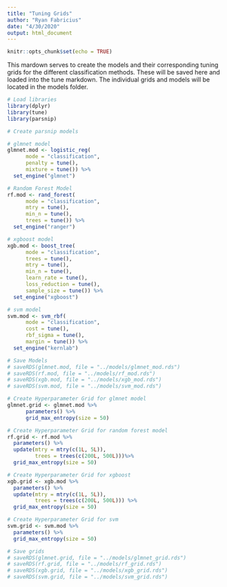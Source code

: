 ```yaml
---
title: "Tuning Grids"
author: "Ryan Fabricius"
date: "4/30/2020"
output: html_document
---
```


```r
knitr::opts_chunk$set(echo = TRUE)
```

This mardown serves to create the models and their corresponding tuning grids for the different classification methods. These will be saved here and loaded into the tune markdown. The individual grids and models will be located in the models folder.

```r
# Load libraries
library(dplyr)
library(tune)
library(parsnip)
```

```r
# Create parsnip models

# glmnet model
glmnet.mod <- logistic_reg(
      mode = "classification",
      penalty = tune(),
      mixture = tune()) %>% 
  set_engine("glmnet")

# Random Forest Model
rf.mod <- rand_forest(
      mode = "classification",
      mtry = tune(),
      min_n = tune(),
      trees = tune()) %>% 
  set_engine("ranger")

# xgboost model
xgb.mod <- boost_tree(
      mode = "classification",
      trees = tune(),
      mtry = tune(),
      min_n = tune(),
      learn_rate = tune(),
      loss_reduction = tune(),
      sample_size = tune()) %>% 
  set_engine("xgboost")

# svm model
svm.mod <- svm_rbf(
      mode = "classification",
      cost = tune(),
      rbf_sigma = tune(),
      margin = tune()) %>%
  set_engine("kernlab")
```

```r
# Save Models
# saveRDS(glmnet.mod, file = "../models/glmnet_mod.rds")
# saveRDS(rf.mod, file = "../models/rf_mod.rds")
# saveRDS(xgb.mod, file = "../models/xgb_mod.rds")
# saveRDS(svm.mod, file = "../models/svm_mod.rds")
```

```r
# Create Hyperparameter Grid for glmnet model
glmnet.grid <- glmnet.mod %>% 
      parameters() %>% 
      grid_max_entropy(size = 50)

# Create Hyperparameter Grid for random forest model
rf.grid <- rf.mod %>% 
  parameters() %>% 
  update(mtry = mtry(c(1L, 5L)),
         trees = trees(c(200L, 500L)))%>% 
  grid_max_entropy(size = 50)

# Create Hyperparameter Grid for xgboost
xgb.grid <- xgb.mod %>% 
  parameters() %>% 
  update(mtry = mtry(c(1L, 5L)),
         trees = trees(c(200L, 500L))) %>% 
  grid_max_entropy(size = 50)

# Create Hyperparameter Grid for svm
svm.grid <- svm.mod %>% 
  parameters() %>% 
  grid_max_entropy(size = 50)
```

```r
# Save grids
# saveRDS(glmnet.grid, file = "../models/glmnet_grid.rds")
# saveRDS(rf.grid, file = "../models/rf_grid.rds")
# saveRDS(xgb.grid, file = "../models/xgb_grid.rds")
# saveRDS(svm.grid, file = "../models/svm_grid.rds")
```

